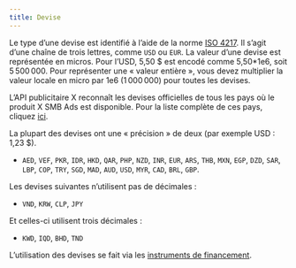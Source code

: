 ```yaml
---
title: Devise
---
```


Le type d’une devise est identifié à l’aide de la norme [ISO 4217](http://en.wikipedia.org/wiki/ISO_4217). Il s’agit d’une chaîne de trois lettres, comme `USD` ou `EUR`. La valeur d’une devise est représentée en micros. Pour l’USD, 5,50 $ est encodé comme 5,50\*1e6, soit 5 500 000. Pour représenter une « valeur entière », vous devez multiplier la valeur locale en micro par 1e6 (1 000 000) pour toutes les devises.

L’API publicitaire X reconnaît les devises officielles de tous les pays où le produit X SMB Ads est disponible. Pour la liste complète de ces pays, cliquez [ici](https://business.x.com/en/help/overview/about-eligibility-for-twitter-ads.html).

La plupart des devises ont une « précision » de deux (par exemple USD : 1,23 $).

- `AED`, `VEF`, `PKR`, `IDR`, `HKD`, `QAR`, `PHP`, `NZD`, `INR`, `EUR`, `ARS`, `THB`, `MXN`, `EGP`, `DZD`, `SAR`, `LBP`, `COP`, `TRY`, `SGD`, `MAD`, `AUD`, `USD`, `MYR`, `CAD`, `BRL`, `GBP`.

Les devises suivantes n’utilisent pas de décimales :

- `VND`, `KRW`, `CLP`, `JPY`

Et celles-ci utilisent trois décimales :

- `KWD`, `IQD`, `BHD`, `TND`

L’utilisation des devises se fait via les [instruments de financement](/fr/x-ads-api/introduction).